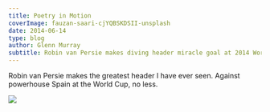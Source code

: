 ---
title: Poetry in Motion
coverImage: fauzan-saari-cjYQBSKDSII-unsplash
date: 2014-06-14
type: blog
author: Glenn Murray
subtitle: Robin van Persie makes diving header miracle goal at 2014 World Cup
---

Robin van Persie makes the greatest header I have ever seen. Against powerhouse Spain at the World Cup, no less.


<Image src="VanPersie2014WorldCup"  />
<TextCollapse src="VanPersie2014WorldCup" />
